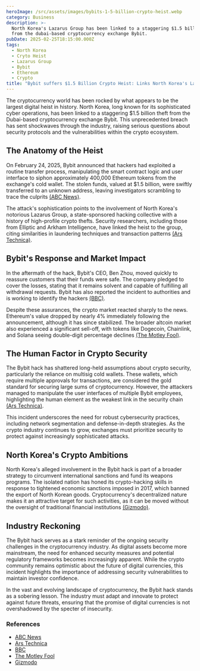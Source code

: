 ```yaml
---
heroImage: /src/assets/images/bybits-1-5-billion-crypto-heist.webp
category: Business
description: >-
  North Korea's Lazarus Group has been linked to a staggering $1.5 billion theft
  from the dubai-based cryptocurrency exchange Bybit.
pubDate: 2025-02-25T18:15:00.000Z
tags:
  - North Korea
  - Cryto Heist
  - Lazarus Group
  - Bybit
  - Ethereum
  - Crypto
title: "Bybit suffers $1.5 Billion Crypto Heist: Links North Korea's Lazarus Group"
---
```


The cryptocurrency world has been rocked by what appears to be the largest digital heist in history. North Korea, long known for its sophisticated cyber operations, has been linked to a staggering $1.5 billion theft from the Dubai-based cryptocurrency exchange Bybit. This unprecedented breach has sent shockwaves through the industry, raising serious questions about security protocols and the vulnerabilities within the crypto ecosystem.

## The Anatomy of the Heist

On February 24, 2025, Bybit announced that hackers had exploited a routine transfer process, manipulating the smart contract logic and user interface to siphon approximately 400,000 Ethereum tokens from the exchange's cold wallet. The stolen funds, valued at $1.5 billion, were swiftly transferred to an unknown address, leaving investigators scrambling to trace the culprits [(ABC News)](https://www.abc.net.au/news/2025-02-24/bybit-cryptocurrency-hack-what-we-know/104974512).

The attack's sophistication points to the involvement of North Korea's notorious Lazarus Group, a state-sponsored hacking collective with a history of high-profile crypto thefts. Security researchers, including those from Elliptic and Arkham Intelligence, have linked the heist to the group, citing similarities in laundering techniques and transaction patterns [(Ars Technica)](https://arstechnica.com/security/2025/02/how-north-korea-pulled-off-a-1-5-billion-crypto-heist-the-biggest-in-history/).

## Bybit's Response and Market Impact

In the aftermath of the hack, Bybit's CEO, Ben Zhou, moved quickly to reassure customers that their funds were safe. The company pledged to cover the losses, stating that it remains solvent and capable of fulfilling all withdrawal requests. Bybit has also reported the incident to authorities and is working to identify the hackers [(BBC)](https://www.bbc.com/news/articles/cx2844nvwx8o).

Despite these assurances, the crypto market reacted sharply to the news. Ethereum's value dropped by nearly 4% immediately following the announcement, although it has since stabilized. The broader altcoin market also experienced a significant sell-off, with tokens like Dogecoin, Chainlink, and Solana seeing double-digit percentage declines [(The Motley Fool)](https://www.fool.com/investing/2025/02/24/why-altcoins-were-having-a-serious-case-of-the-mon/).

## The Human Factor in Crypto Security

The Bybit hack has shattered long-held assumptions about crypto security, particularly the reliance on multisig cold wallets. These wallets, which require multiple approvals for transactions, are considered the gold standard for securing large sums of cryptocurrency. However, the attackers managed to manipulate the user interfaces of multiple Bybit employees, highlighting the human element as the weakest link in the security chain [(Ars Technica)](https://arstechnica.com/security/2025/02/how-north-korea-pulled-off-a-1-5-billion-crypto-heist-the-biggest-in-history/).

This incident underscores the need for robust cybersecurity practices, including network segmentation and defense-in-depth strategies. As the crypto industry continues to grow, exchanges must prioritize security to protect against increasingly sophisticated attacks.

## North Korea's Crypto Ambitions

North Korea's alleged involvement in the Bybit hack is part of a broader strategy to circumvent international sanctions and fund its weapons programs. The isolated nation has honed its crypto-hacking skills in response to tightened economic sanctions imposed in 2017, which banned the export of North Korean goods. Cryptocurrency's decentralized nature makes it an attractive target for such activities, as it can be moved without the oversight of traditional financial institutions [(Gizmodo)](https://gizmodo.com/north-korea-stole-1-4-billion-in-largest-crypto-heist-ever-researchers-say-2000567708).

## Industry Reckoning

The Bybit hack serves as a stark reminder of the ongoing security challenges in the cryptocurrency industry. As digital assets become more mainstream, the need for enhanced security measures and potential regulatory frameworks becomes increasingly apparent. While the crypto community remains optimistic about the future of digital currencies, this incident highlights the importance of addressing security vulnerabilities to maintain investor confidence.

In the vast and evolving landscape of cryptocurrency, the Bybit hack stands as a sobering lesson. The industry must adapt and innovate to protect against future threats, ensuring that the promise of digital currencies is not overshadowed by the specter of insecurity.

### References

- [ABC News](https://www.abc.net.au/news/2025-02-24/bybit-cryptocurrency-hack-what-we-know/104974512)
- [Ars Technica](https://arstechnica.com/security/2025/02/how-north-korea-pulled-off-a-1-5-billion-crypto-heist-the-biggest-in-history/)
- [BBC](https://www.bbc.com/news/articles/cx2844nvwx8o)
- [The Motley Fool](https://www.fool.com/investing/2025/02/24/why-altcoins-were-having-a-serious-case-of-the-mon/)
- [Gizmodo](https://gizmodo.com/north-korea-stole-1-4-billion-in-largest-crypto-heist-ever-researchers-say-2000567708)
